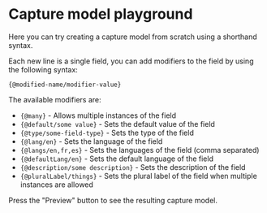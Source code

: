
# Capture model playground
Here you can try creating a capture model from scratch using a shorthand syntax.

Each new line is a single field, you can add modifiers to the field by using the following syntax:
```
{@modified-name/modifier-value}
```

The available modifiers are:

- `{@many}` - Allows multiple instances of the field
- `{@default/some value}` - Sets the default value of the field
- `{@type/some-field-type}` - Sets the type of the field
- `{@lang/en}` - Sets the language of the field
- `{@langs/en,fr,es}` - Sets the languages of the field (comma separated)
- `{@defaultLang/en}` - Sets the default language of the field
- `{@description/some description}` - Sets the description of the field
- `{@pluralLabel/things}` - Sets the plural label of the field when multiple instances are allowed

Press the "Preview" button to see the resulting capture model.

<CaptureModelPlayground />
